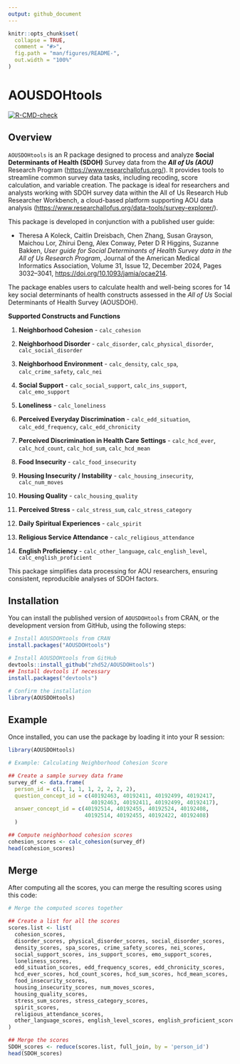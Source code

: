 ```yaml
---
output: github_document
---
```


<!-- README.md is generated from README.Rmd. Please edit that file -->

```r
knitr::opts_chunk$set(
  collapse = TRUE,
  comment = "#>",
  fig.path = "man/figures/README-",
  out.width = "100%"
)
```

# AOUSDOHtools

<!-- badges: start -->

[![R-CMD-check](https://github.com/zhd52/AOUSDOHtools/actions/workflows/R-CMD-check.yaml/badge.svg)](https://github.com/zhd52/AOUSDOHtools/actions/workflows/R-CMD-check.yaml)
<!-- badges: end -->

## Overview

`AOUSDOHtools` is an R package designed to process and analyze **Social Determinants of Health (SDOH)** Survey data from the ***All of Us (AOU)*** Research Program (<https://www.researchallofus.org/>). It provides tools to streamline common survey data tasks, including recoding, score calculation, and variable creation. The package is ideal for researchers and analysts working with SDOH survey data within the All of Us Research Hub Researcher Workbench, a cloud-based platform supporting AOU data analysis (<https://www.researchallofus.org/data-tools/survey-explorer/>).

This package is developed in conjunction with a published user guide:

-   Theresa A Koleck, Caitlin Dreisbach, Chen Zhang, Susan Grayson, Maichou Lor, Zhirui Deng, Alex Conway, Peter D R Higgins, Suzanne Bakken, *User guide for Social Determinants of Health Survey data in the All of Us Research Program*, Journal of the American Medical Informatics Association, Volume 31, Issue 12, December 2024, Pages 3032–3041, <https://doi.org/10.1093/jamia/ocae214>.

The package enables users to calculate health and well-being scores for 14 key social determinants of health constructs assessed in the *All of Us* Social Determinants of Health Survey (AOUSDOH).

**Supported Constructs and Functions**

1.  **Neighborhood Cohesion** - `calc_cohesion`

2.  **Neighborhood Disorder** - `calc_disorder`, `calc_physical_disorder`, `calc_social_disorder`

3.  **Neighborhood Environment** - `calc_density`, `calc_spa`, `calc_crime_safety`, `calc_nei`

4.  **Social Support** - `calc_social_support`, `calc_ins_support`, `calc_emo_support`

5.  **Loneliness** - `calc_loneliness`

6.  **Perceived Everyday Discrimination** - `calc_edd_situation`, `calc_edd_frequency`, `calc_edd_chronicity`

7.  **Perceived Discrimination in Health Care Settings** - `calc_hcd_ever`, `calc_hcd_count`, `calc_hcd_sum`, `calc_hcd_mean`

8.  **Food Insecurity** - `calc_food_insecurity`

9.  **Housing Insecurity / Instability** - `calc_housing_insecurity`, `calc_num_moves`

10. **Housing Quality** - `calc_housing_quality`

11. **Perceived Stress** - `calc_stress_sum`, `calc_stress_category`

12. **Daily Spiritual Experiences** - `calc_spirit`

13. **Religious Service Attendance** - `calc_religious_attendance`

14. **English Proficiency** - `calc_other_language`, `calc_english_level`, `calc_english_proficient`

This package simplifies data processing for AOU researchers, ensuring consistent, reproducible analyses of SDOH factors.

## Installation

You can install the published version of `AOUSDOHtools` from CRAN, or the development version from GitHub, using the following steps:

```r
# Install AOUSDOHtools from CRAN
install.packages("AOUSDOHtools")

# Install AOUSDOHtools from GitHub
devtools::install_github("zhd52/AOUSDOHtools")
## Install devtools if necessary
install.packages("devtools")

# Confirm the installation
library(AOUSDOHtools)
```

## Example

Once installed, you can use the package by loading it into your R session:

```r
library(AOUSDOHtools)

# Example: Calculating Neighborhood Cohesion Score

## Create a sample survey data frame
survey_df <- data.frame(
  person_id = c(1, 1, 1, 1, 2, 2, 2, 2),
  question_concept_id = c(40192463, 40192411, 40192499, 40192417,
                          40192463, 40192411, 40192499, 40192417),
  answer_concept_id = c(40192514, 40192455, 40192524, 40192408,
                        40192514, 40192455, 40192422, 40192408)
  )

## Compute neighborhood cohesion scores
cohesion_scores <- calc_cohesion(survey_df)
head(cohesion_scores)
```

## Merge

After computing all the scores, you can merge the resulting scores using this code: 

```r
# Merge the computed scores together

## Create a list for all the scores
scores.list <- list(
  cohesion_scores,                                                       ### Neighborhood Cohesion
  disorder_scores, physical_disorder_scores, social_disorder_scores,     ### Neighborhood Disorder 
  density_scores, spa_scores, crime_safety_scores, nei_scores,           ### Neighborhood Environment
  social_support_scores, ins_support_scores, emo_support_scores,         ### Social Support 
  loneliness_scores,                                                     ### Loneliness
  edd_situation_scores, edd_frequency_scores, edd_chronicity_scores,     ### Perceived Everyday Discrimination
  hcd_ever_scores, hcd_count_scores, hcd_sum_scores, hcd_mean_scores,    ### Perceived Discrimination in Health Care Settings
  food_insecurity_scores,                                                ### Food Insecurity
  housing_insecurity_scores, num_moves_scores,                           ### Housing Insecurity / Instability
  housing_quality_scores,                                                ### Housing Quality
  stress_sum_scores, stress_category_scores,                             ### Perceived Stress
  spirit_scores,                                                         ### Daily Spiritual Experiences
  religious_attendance_scores,                                           ### Religious Service Attendance
  other_language_scores, english_level_scores, english_proficient_scores ### English Proficiency
)

## Merge the scores
SDOH_scores <- reduce(scores.list, full_join, by = 'person_id')
head(SDOH_scores)
```






